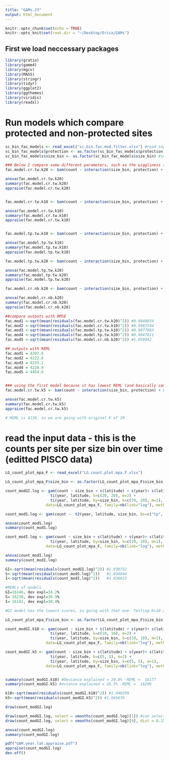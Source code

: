 ```yaml
---
title: "GAMs.23"
output: html_document
---
```


```r
knitr::opts_chunk$set(echo = TRUE)
knitr::opts_knit$set(root.dir = "~/Desktop/Erica/GAMs")
```

## First we load neccessary packages

```r
library(gratia)
library(gamm4)
library(mgcv)
library(MASS)
library(stringr)
library(tidyr)
library(ggplot2)
library(ggthemes)
library(viridis)
library(readxl)
```


# Run models which compare protected and non-protected sites

```r
sc_bin_fac_models <- read_excel("sc.bin.fac.mod.filter.xlsx") #read input file (has counts per size bin per site)
sc_bin_fac_models$protection <- as.factor(sc_bin_fac_models$protection) #set protection as factor
sc_bin_fac_models$size_bin <- as.factor(sc_bin_fac_models$size_bin) #set size bin as factor

### Below I compare some different parameters, such as the wiggliness (k), type of spline (tp=thin plate, cr=cubic regression), family (tw=tweedie, nb=negative binomial)
fac.model.cr.tw.k20 <- bam(count ~ interaction(size_bin, protection) + s(year, bs = "cr",k = 20) + s(year, by = size_bin, bs = "cr", k = 20) + s(year, by = protection, bs = "cr", k = 20) + s(year, by = interaction(size_bin, protection), bs = "cr", k = 20) + offset(log(plots_sampled)), data=sc_bin_fac_models, family=tw, method="REML")

anova(fac.model.cr.tw.k20)
summary(fac.model.cr.tw.k20)
appraise(fac.model.cr.tw.k20)


fac.model.cr.tw.k10 <- bam(count ~ interaction(size_bin, protection) + s(year, bs = "cr",k = 10) + s(year, by = size_bin, bs = "cr", k = 10) + s(year, by = protection, bs = "cr", k = 10) + s(year, by = interaction(size_bin, protection), bs = "cr", k = 10) + offset(log(plots_sampled)), data=sc_bin_fac_models, family=tw, method="REML")

anova(fac.model.cr.tw.k10)
summary(fac.model.cr.tw.k10)
appraise(fac.model.cr.tw.k10)


fac.model.tp.tw.k10 <- bam(count ~ interaction(size_bin, protection) + s(year, bs = "tp",k = 10) + s(year, by = size_bin, bs = "tp", k = 10) + s(year, by = protection, bs = "tp", k = 10) + s(year, by = interaction(size_bin, protection), bs = "tp", k = 10) + offset(log(plots_sampled)), data=sc_bin_fac_models, family=tw, method="REML")

anova(fac.model.tp.tw.k10)
summary(fac.model.tp.tw.k10)
appraise(fac.model.tp.tw.k10)

fac.model.tp.tw.k20 <- bam(count ~ interaction(size_bin, protection) + s(year, bs = "tp",k = 20) + s(year, by = size_bin, bs = "tp", k = 20) + s(year, by = protection, bs = "tp", k = 20) + s(year, by = interaction(size_bin, protection), bs = "tp", k = 20) + offset(log(plots_sampled)), data=sc_bin_fac_models, family=tw, method="REML")

anova(fac.model.tp.tw.k20)
summary(fac.model.tp.tw.k20)
appraise(fac.model.tp.tw.k20)

fac.model.cr.nb.k20 <- bam(count ~ interaction(size_bin, protection) + s(year, bs = "cr",k = 20) + s(year, by = size_bin, bs = "cr", k = 20) + s(year, by = protection, bs = "cr", k = 20) + s(year, by = interaction(size_bin, protection), bs = "cr", k = 20) + offset(log(plots_sampled)), data=sc_bin_fac_models, family=nb(link="log"), method="REML")

anova(fac.model.cr.nb.k20)
summary(fac.model.cr.nb.k20)
appraise(fac.model.cr.nb.k20)

##compare outputs with RMSE
fac.mod1 <-sqrt(mean(residuals(fac.model.cr.tw.k20)^2)) #0.9848034
fac.mod2 <-sqrt(mean(residuals(fac.model.cr.tw.k10)^2)) #0.9882544
fac.mod3 <-sqrt(mean(residuals(fac.model.tp.tw.k10)^2)) #0.9877893
fac.mod4 <-sqrt(mean(residuals(fac.model.tp.tw.k20)^2)) #0.9847611
fac.mod5 <-sqrt(mean(residuals(fac.model.cr.nb.k20)^2)) #1.059042

## outputs with REML
fac.mod1 = 4207.6
fac.mod2 = 4222.6
fac.mod3 = 4233.1
fac.mod4 = 4220.9
fac.mod5 = 4454.6


### using the first model because it has lowest REML (and basically same lowest RMSE as fac.mod4)-- testing K 5 as well
fac.model.cr.tw.k5 <- bam(count ~ interaction(size_bin, protection) + s(year, bs = "cr",k = 5) + s(year, by = size_bin, bs = "cr", k = 5) + s(year, by = protection, bs = "cr", k = 5) + s(year, by = interaction(size_bin, protection), bs = "cr", k = 5) + offset(log(plots_sampled)), data=sc_bin_fac_models, family=tw, method="REML")

anova(fac.model.cr.tw.k5)
summary(fac.model.cr.tw.k5)
appraise(fac.model.cr.tw.k5)

# REML is 4230, so we are going with original K of 20

```



# read the input data - this is the counts per site per size bin over time (editted PISCO data)
```r
LG_count_plot_mpa_F <- read_excel("LG.count.plot.mpa.F.xlsx")
```


```r
LG_count_plot_mpa_F$size_bin <- as.factor(LG_count_plot_mpa_F$size_bin)

count_modGI.log <- gam(count ~ size_bin + s(latitude) + s(year)+ s(latitude,by=size_bin)+
                    ti(year, latitude, k=c(20, 20), m=2) +
                    ti(year, latitude, by=size_bin, k=c(20, 20), m=1),
                  data=LG_count_plot_mpa_F, family=nb(link="log"), method="REML", select=TRUE)

```



```r
count_modS.log <- gam(count ~  t2(year, latitude, size_bin, bs=c("tp", "tp", "re"), k=c(20, 10, 3), m=2), data=LG_count_plot_mpa_F, family=nb(link="log"), method="REML", select=TRUE)

anova(count_modS.log)
summary(count_modS.log)

```


```r
count_modI.log <- gam(count ~ size_bin + s(latitude) + s(year)+ s(latitude,by=size_bin)+
                    ti(year, latitude, by=size_bin, k=c(20, 20), m=1),
                  data=LG_count_plot_mpa_F, family=nb(link="log"), method="REML", select=TRUE)

anova(count_modI.log)
summary(count_modI.log)

```


```r
GI<-sqrt(mean(residuals(count_modGI.log)^2)) #1.030752
S<-sqrt(mean(residuals(count_modS.log)^2))   #1.034044
I<-sqrt(mean(residuals(count_modI.log)^2))   #1.036623

#REMLs of models
GI=16146, dev expl=34.2%
S= 16238, dev expl=30.9%
I= 16182, dev expl=30.4%

#GI model has the lowest scores, so going with that one. Testing K=10 and K=5..
```

```r
LG_count_plot_mpa_F$size_bin <- as.factor(LG_count_plot_mpa_F$size_bin)

count_modGI.k10 <- gam(count ~ size_bin + s(latitude) + s(year)+ s(latitude,by=size_bin)+
                    ti(year, latitude, k=c(10, 10), m=2) +
                    ti(year, latitude, by=size_bin, k=c(10, 10), m=1),
                  data=LG_count_plot_mpa_F, family=nb(link="log"), method="REML", select=TRUE)

count_modGI.k5 <- gam(count ~ size_bin + s(latitude) + s(year)+ s(latitude,by=size_bin)+
                    ti(year, latitude, k=c(5, 5), m=2) +
                    ti(year, latitude, by=size_bin, k=c(5, 5), m=1),
                  data=LG_count_plot_mpa_F, family=nb(link="log"), method="REML", select=TRUE)


summary(count_modGI.k10) #Deviance explained = 29.8% -REML =  16177 
summary(count_modGI.k5) #eviance explained = 26.5% -REML =  16206

k10<-sqrt(mean(residuals(count_modGI.k10)^2)) #1.040299
k5<-sqrt(mean(residuals(count_modGI.k5)^2)) #1.045676

```

```r
draw(count_modGI.log)

draw(count_modGI.log, select = smooths(count_modGI.log)[1]) #can select the different smooths you want to plot here
draw(count_modGI.log, select = smooths(count_modGI.log)[9], dist = 0.15) #increase dist to fill the extrapolated space on plot

anova(count_modGI.log)
summary(count_modGI.log)

pdf("GAM.year.lat.appraise.pdf")
appraise(count_modGI.log)
dev.off()
```

